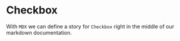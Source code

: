 
<Meta title="Themes|Base" component={Checkbox} />

# Checkbox

With `MDX` we can define a story for `Checkbox` right in the middle of our
markdown documentation.

<Theme theme={base} />

<Theme theme={swiss} />

<Theme theme={funk} />

<Theme theme={github} />

<Preview>
  <form>
    <Checkbox id="Unchecked" label="Unchecked" />
    <Checkbox id="Checked" label="Checked" checked />
    <Checkbox appearance="secondary" id="second" label="Secondary" checked />
  </form>
</Preview>
